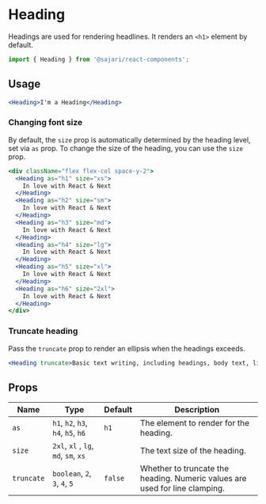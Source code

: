 
<SEO title="Heading" description="Heading are used for rendering headlines. It renders an <h1> element by default." />

# Heading

Headings are used for rendering headlines. It renders an `<h1>` element by default.

```js
import { Heading } from '@sajari/react-components';
```

## Usage

```jsx
<Heading>I'm a Heading</Heading>
```

### Changing font size

By default, the `size` prop is automatically determined by the heading level, set via `as` prop. To change the size of the heading, you can use the `size` prop.

```jsx
<div className="flex flex-col space-y-2">
  <Heading as="h1" size="xs">
    In love with React & Next
  </Heading>
  <Heading as="h2" size="sm">
    In love with React & Next
  </Heading>
  <Heading as="h3" size="md">
    In love with React & Next
  </Heading>
  <Heading as="h4" size="lg">
    In love with React & Next
  </Heading>
  <Heading as="h5" size="xl">
    In love with React & Next
  </Heading>
  <Heading as="h6" size="2xl">
    In love with React & Next
  </Heading>
</div>
```

### Truncate heading

Pass the `truncate` prop to render an ellipsis when the headings exceeds.

```jsx
<Heading truncate>Basic text writing, including headings, body text, lists, and more.</Heading>
```

## Props

| Name       | Type                                 | Default | Description                                                                 |
| ---------- | ------------------------------------ | ------- | --------------------------------------------------------------------------- |
| `as`       | `h1`, `h2`, `h3`, `h4`, `h5`, `h6`   | `h1`    | The element to render for the heading.                                      |
| `size`     | `2xl`, `xl` , `lg`, `md`, `sm`, `xs` |         | The text size of the heading.                                               |
| `truncate` | `boolean`, `2`, `3`, `4`, `5`        | `false` | Whether to truncate the heading. Numeric values are used for line clamping. |
